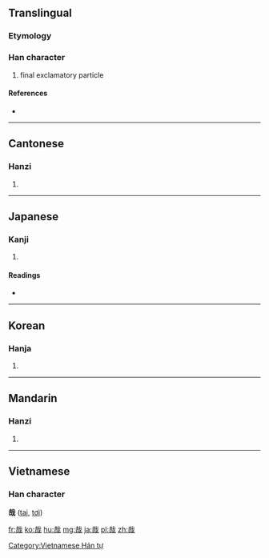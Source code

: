 ==Translingual==

===Etymology===
{{Han compound|口|𢦔|c1=s|c2=p|ls=psc}}

===Han character===
{{Han char|rn=30|rad=口|as=06|sn=9|four=4365<sub>0</sub>|canj=十戈口 (JIR)}}

# final exclamatory particle

====References====
* {{Han ref|kx=0189.080|dkj=03596|dj=0408.140|hdz=10611.070|uh=54C9|ud=21705|bh=AB76|bd=43894}}

----

==Cantonese==

===Hanzi===
{{yue-hanzi|jyut=|y=joi1}}

# {{defn|Cantonese|sort=口06}}

----

==Japanese==

===Kanji===
{{ja-kanji|grade=|rs=口06}}

# {{defn|Japanese|sort=口06}}

====Readings====
* {{ja-readings|on=[[さい]] (sai)|kun=[[かな]] (kana), [[や]] (ya)}}

----

==Korean==

===Hanja===
{{ko-hanja|hangeul=재|rv=jae|mr=chae}}

# {{defn|Korean|sort=口06}}

----

==Mandarin==

===Hanzi===
{{cmn-hanzi|pin=[[dēi]] ([[dei1]]), [[zāi]] ([[zai1]])|wg=*<sup>1</sup>, tsai<sup>1</sup>}}
#{{defn|Mandarin|sort=口06}}

----

==Vietnamese==
===Han character===
'''哉''' ([[tai]],  [[tơi]])

[[Category:Vietnamese Hán tự]]

[[fr:哉]]
[[ko:哉]]
[[hu:哉]]
[[mg:哉]]
[[ja:哉]]
[[pl:哉]]
[[zh:哉]]